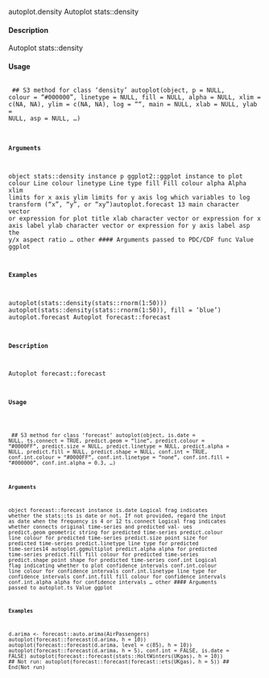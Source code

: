 
autoplot.density
Autoplot stats::density

#### Description 
 
Autoplot stats::density

#### Usage 
 <pre><code>
## S3 method for class 'density'
autoplot(object, p = NULL, colour = "#000000",
linetype = NULL, fill = NULL, alpha = NULL, xlim = c(NA, NA),
ylim = c(NA, NA), log = "", main = NULL, xlab = NULL, ylab = NULL,
asp = NULL, ...)

#### Arguments 
 
object stats::density instance
p ggplot2::ggplot instance to plot
colour Line colour
linetype Line type
fill Fill colour
alpha Alpha
xlim limits for x axis
ylim limits for y axis
log which variables to log transform ("x", "y", or "xy")autoplot.forecast
13
main character vector or expression for plot title
xlab character vector or expression for x axis label
ylab character vector or expression for y axis label
asp the y/x aspect ratio
... other 
#### Arguments 
  passed to PDC/CDF func
Value
ggplot

#### Examples 

autoplot(stats::density(stats::rnorm(1:50)))
autoplot(stats::density(stats::rnorm(1:50)), fill = 'blue')
autoplot.forecast
Autoplot forecast::forecast

#### Description 
 
Autoplot forecast::forecast

#### Usage 
 <pre><code>
## S3 method for class 'forecast'
autoplot(object, is.date = NULL, ts.connect = TRUE,
predict.geom = "line", predict.colour = "#0000FF", predict.size = NULL,
predict.linetype = NULL, predict.alpha = NULL, predict.fill = NULL,
predict.shape = NULL, conf.int = TRUE, conf.int.colour = "#0000FF",
conf.int.linetype = "none", conf.int.fill = "#000000",
conf.int.alpha = 0.3, ...)

#### Arguments 
 
object forecast::forecast instance
is.date Logical frag indicates whether the stats::ts is date or not. If not provided,
regard the input as date when the frequency is 4 or 12
ts.connect Logical frag indicates whether connects original time-series and predicted val-
ues
predict.geom geometric string for predicted time-series
predict.colour line colour for predicted time-series
predict.size
point size for predicted time-series
predict.linetype
line type for predicted time-series14
autoplot.ggmultiplot
predict.alpha alpha for predicted time-series
predict.fill
fill colour for predicted time-series
predict.shape point shape for predicted time-series
conf.int
Logical flag indicating whether to plot confidence intervals
conf.int.colour
line colour for confidence intervals
conf.int.linetype
line type for confidence intervals
conf.int.fill fill colour for confidence intervals
conf.int.alpha alpha for confidence intervals
...
other 
#### Arguments 
  passed to autoplot.ts
Value
ggplot

#### Examples 

d.arima <- forecast::auto.arima(AirPassengers)
autoplot(forecast::forecast(d.arima, h = 10))
autoplot(forecast::forecast(d.arima, level = c(85), h = 10))
autoplot(forecast::forecast(d.arima, h = 5), conf.int = FALSE, is.date = FALSE)
autoplot(forecast::forecast(stats::HoltWinters(UKgas), h = 10))
## Not run:
autoplot(forecast::forecast(forecast::ets(UKgas), h = 5))
## End(Not run)
